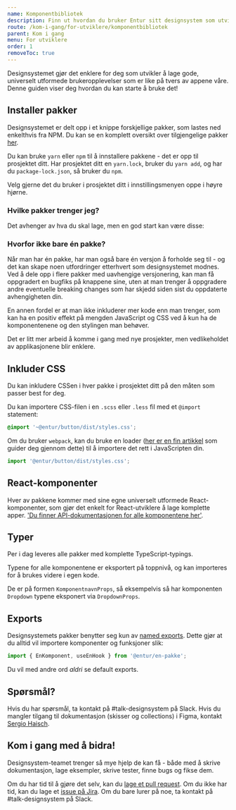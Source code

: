 ```yaml
---
name: Komponentbibliotek
description: Finn ut hvordan du bruker Entur sitt designsystem som utvikler.
route: /kom-i-gang/for-utviklere/komponentbibliotek
parent: Kom i gang
menu: For utviklere
order: 1
removeToc: true
---
```



<PageHeader>
  Designsystemet gjør det enklere for deg som utvikler å lage gode, universelt
  utformede brukeropplevelser som er like på tvers av appene våre. Denne guiden
  viser deg hvordan du kan starte å bruke det!
</PageHeader>

## Installer pakker

Designsystemet er delt opp i et knippe forskjellige pakker, som lastes ned enkelthvis fra NPM. Du kan se en komplett oversikt over tilgjengelige pakker [her](http://npmjs.org/org/entur).

Du kan bruke `yarn` eller `npm` til å innstallere pakkene - det er opp til prosjektet ditt. Har prosjektet ditt en `yarn.lock`, bruker du `yarn add`, og har du `package-lock.json`, så bruker du `npm`.

Velg gjerne det du bruker i prosjektet ditt i innstillingsmenyen oppe i høyre hjørne.

### Hvilke pakker trenger jeg?

Det avhenger av hva du skal lage, men en god start kan være disse:

<PackageManager></PackageManager>

### Hvorfor ikke bare én pakke?

Når man har én pakke, har man også bare én versjon å forholde seg til - og det kan skape noen utfordringer etterhvert som designsystemet modnes.
Ved å dele opp i flere pakker med uavhengige versjonering, kan man få oppgradert en bugfiks på knappene sine, uten at man trenger å oppgradere andre eventuelle breaking changes som har skjedd siden sist du oppdaterte avhengigheten din.

En annen fordel er at man ikke inkluderer mer kode enn man trenger, som kan ha en positiv effekt på mengden JavaScript og CSS ved å kun ha de komponentenene og den stylingen man behøver.

Det er litt mer arbeid å komme i gang med nye prosjekter, men vedlikeholdet av applikasjonene blir enklere.

## Inkluder CSS

Du kan inkludere CSSen i hver pakke i prosjektet ditt på den måten som passer best for deg.

Du kan importere CSS-filen i en `.scss` eller `.less` fil med et `@import` statement:

```scss
@import '~@entur/button/dist/styles.css';
```

Om du bruker `webpack`, kan du bruke en loader ([her er en fin artikkel](https://medium.com/a-beginners-guide-for-webpack-2/webpack-loaders-css-and-sass-2cc0079b5b3a) som guider deg gjennom dette) til å importere det rett i JavaScripten din.

```js
import '@entur/button/dist/styles.css';
```

## React-komponenter

Hver av pakkene kommer med sine egne universelt utformede React-komponenter, som gjør det enkelt for React-utviklere å lage komplette apper. ['Du finner API-dokumentasjonen for alle komponentene her'](/komponenter).

## Typer

Per i dag leveres alle pakker med komplette TypeScript-typings.

Typene for alle komponentene er eksportert på toppnivå, og kan importeres for å brukes videre i egen kode.

De er på formen `KomponentnavnProps`, så eksempelvis så har komponenten `Dropdown` typene eksponert via `DropdownProps`.

## Exports

Designsystemets pakker benytter seg kun av [named exports](https://developer.mozilla.org/en-US/docs/web/javascript/reference/statements/export). Dette gjør at du alltid vil importere komponenter og funksjoner slik:

```js
import { EnKomponent, useEnHook } from '@entur/en-pakke';
```

Du vil med andre ord _aldri_ se default exports.

## Spørsmål?

Hvis du har spørsmål, ta kontakt på #talk-designsystem på Slack. Hvis du mangler tilgang til dokumentasjon (skisser og collections) i Figma, kontakt [Sergio Haisch](mailto:sergio.haisch.timm@entur.org).

## Kom i gang med å bidra!

Designsystem-teamet trenger så mye hjelp de kan få - både med å skrive dokumentasjon, lage eksempler, skrive tester, finne bugs og fikse dem.

Om du har tid til å gjøre det selv, kan du [lage et pull request](https://github.com/entur/design-system). Om du ikke har tid, kan du lage et [issue på Jira](https://enturas.atlassian.com). Om du bare lurer på noe, ta kontakt på #talk-designsystem på Slack.
